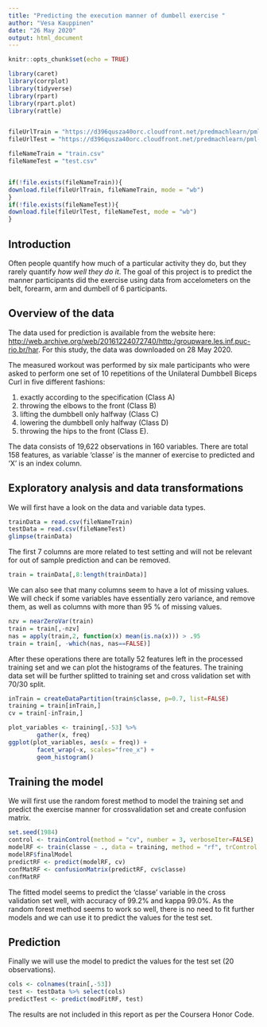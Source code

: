 ```yaml
---
title: "Predicting the execution manner of dumbell exercise "
author: "Vesa Kauppinen"
date: "26 May 2020"
output: html_document
---
```


```r
knitr::opts_chunk$set(echo = TRUE)
```
```r
library(caret)
library(corrplot)
library(tidyverse)
library(rpart)
library(rpart.plot)
library(rattle)


fileUrlTrain = "https://d396qusza40orc.cloudfront.net/predmachlearn/pml-training.csv"
fileUrlTest = "https://d396qusza40orc.cloudfront.net/predmachlearn/pml-testing.csv"

fileNameTrain = "train.csv"
fileNameTest = "test.csv"


if(!file.exists(fileNameTrain)){
download.file(fileUrlTrain, fileNameTrain, mode = "wb")    
}
if(!file.exists(fileNameTest)){
download.file(fileUrlTest, fileNameTest, mode = "wb")    
}
```

## Introduction

Often people quantify how much of a particular activity they do, but they rarely quantify *how well they do it*. The goal of this project is to predict the manner participants did the exercise using data from accelometers on the belt, forearm, arm and dumbell of 6 participants.

## Overview of the data

The data used for prediction is available from the website here: [ http://web.archive.org/web/20161224072740/http:/groupware.les.inf.puc-rio.br/har]( http://web.archive.org/web/20161224072740/http:/groupware.les.inf.puc-rio.br/har ). For this study, the data was downloaded on 28 May 2020.

The measured workout was performed by six male participants who  were asked to perform one set of 10 repetitions of the Unilateral Dumbbell Biceps Curl in five different fashions:

1. exactly according to the specification (Class A)
2. throwing the elbows to the front (Class B)
3. lifting the dumbbell only halfway (Class C)
4. lowering the dumbbell only halfway (Class D)
5. throwing the hips to the front (Class E).

The data consists of 19,622 observations in 160 variables. There are total 158 features, as variable 'classe' is the manner of exercise to predicted and 'X' is an index column. 


## Exploratory analysis and data transformations

We will first have a look on the data and variable data types.

```r
trainData = read.csv(fileNameTrain)
testData = read.csv(fileNameTest)
glimpse(trainData)

```

The first 7 columns are more related to test setting and will not be relevant for out of sample prediction and can be removed.

```r
train = trainData[,8:length(trainData)]

```

We can also see that many columns seem to have a lot of missing values. We will check if some variables have essentially zero variance, and remove them, as well as columns with more than 95 % of missing values.

```r
nzv = nearZeroVar(train)
train = train[,-nzv]
nas = apply(train,2, function(x) mean(is.na(x))) > .95
train = train[, -which(nas, nas==FALSE)]
```

After these operations there are totally 52 features left in the processed training set and we can plot the histograms of the features. The training data set will be further splitted to training set and cross validation set with 70/30 split.

```r
inTrain = createDataPartition(train$classe, p=0.7, list=FALSE)
training = train[inTrain,]
cv = train[-inTrain,]

plot_variables <- training[,-53] %>%
        gather(x, freq)
ggplot(plot_variables, aes(x = freq)) +
        facet_wrap(~x, scales="free_x") +
        geom_histogram()

```

## Training the model

We will first use the random forest method to model the training set and predict the exercise manner for crossvalidation set and create confusion matrix.

```r
set.seed(1984)
control <- trainControl(method = "cv", number = 3, verboseIter=FALSE)
modelRF <- train(classe ~ ., data = training, method = "rf", trControl = control)
modelRF$finalModel
predictRF <- predict(modelRF, cv)
confMatRF <- confusionMatrix(predictRF, cv$classe)
confMatRF
```

The fitted model seems to predict the 'classe' variable in the cross validation set well, with accuracy of 99.2% and kappa 99.0%. As the random forest method seems to work so well, there is no need to fit further models and we can use it to predict the values for the test set.

## Prediction

Finally we will use the model to predict the values for the test set (20 observations).

```r
cols <- colnames(train[,-53])
test <- testData %>% select(cols)
predictTest <- predict(modFitRF, test)
```

The results are not included in this report as per the Coursera Honor Code.



